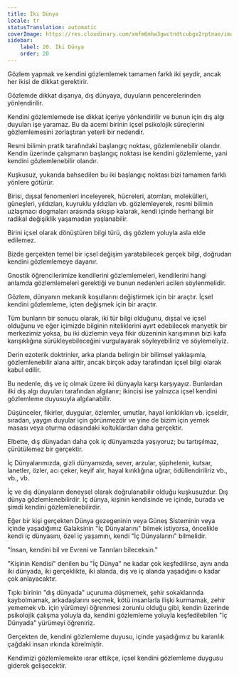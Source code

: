 ```yaml
---
title: İki Dünya
locale: tr
statusTranslation: automatic
coverImage: https://res.cloudinary.com/xmfm6mhw3gwctndtcubgx2rptnae/image/upload/v1740468922/small_cover_tratado_de_psicologia_revolucionaria_a4c0dca4e0.webp
sidebar:
    label: 20. İki Dünya
    order: 20
---
```

Gözlem yapmak ve kendini gözlemlemek tamamen farklı iki şeydir, ancak her ikisi de dikkat gerektirir.

Gözlemde dikkat dışarıya, dış dünyaya, duyuların pencerelerinden yönlendirilir.

Kendini gözlemlemede ise dikkat içeriye yönlendirilir ve bunun için dış algı duyuları işe yaramaz. Bu da acemi birinin içsel psikolojik süreçlerini gözlemlemesini zorlaştıran yeterli bir nedendir.

Resmi bilimin pratik tarafındaki başlangıç noktası, gözlemlenebilir olandır. Kendin üzerinde çalışmanın başlangıç noktası ise kendini gözlemleme, yani kendini gözlemlenebilir olandır.

Kuşkusuz, yukarıda bahsedilen bu iki başlangıç noktası bizi tamamen farklı yönlere götürür.

Birisi, dışsal fenomenleri inceleyerek, hücreleri, atomları, molekülleri, güneşleri, yıldızları, kuyruklu yıldızları vb. gözlemleyerek, resmi bilimin uzlaşmacı dogmaları arasında sıkışıp kalarak, kendi içinde herhangi bir radikal değişiklik yaşamadan yaşlanabilir.

Birini içsel olarak dönüştüren bilgi türü, dış gözlem yoluyla asla elde edilemez.

Bizde gerçekten temel bir içsel değişim yaratabilecek gerçek bilgi, doğrudan kendini gözlemlemeye dayanır.

Gnostik öğrencilerimize kendilerini gözlemlemeleri, kendilerini hangi anlamda gözlemlemeleri gerektiği ve bunun nedenleri acilen söylenmelidir.

Gözlem, dünyanın mekanik koşullarını değiştirmek için bir araçtır. İçsel kendini gözlemleme, içten değişmek için bir araçtır.

Tüm bunların bir sonucu olarak, iki tür bilgi olduğunu, dışsal ve içsel olduğunu ve eğer içimizde bilginin niteliklerini ayırt edebilecek manyetik bir merkezimiz yoksa, bu iki düzlemin veya fikir düzeninin karışımının bizi kafa karışıklığına sürükleyebileceğini vurgulayarak söyleyebiliriz ve söylemeliyiz.

Derin ezoterik doktrinler, arka planda belirgin bir bilimsel yaklaşımla, gözlemlenebilir alana aittir, ancak birçok aday tarafından içsel bilgi olarak kabul edilir.

Bu nedenle, dış ve iç olmak üzere iki dünyayla karşı karşıyayız. Bunlardan ilki dış algı duyuları tarafından algılanır; ikincisi ise yalnızca içsel kendini gözlemleme duyusuyla algılanabilir.

Düşünceler, fikirler, duygular, özlemler, umutlar, hayal kırıklıkları vb. içseldir, sıradan, yaygın duyular için görünmezdir ve yine de bizim için yemek masası veya oturma odasındaki koltuklardan daha gerçektir.

Elbette, dış dünyadan daha çok iç dünyamızda yaşıyoruz; bu tartışılmaz, çürütülemez bir gerçektir.

İç Dünyalarımızda, gizli dünyamızda, sever, arzular, şüphelenir, kutsar, lanetler, özler, acı çeker, keyif alır, hayal kırıklığına uğrar, ödüllendiriliriz vb., vb., vb.

İç ve dış dünyaların deneysel olarak doğrulanabilir olduğu kuşkusuzdur. Dış dünya gözlemlenebilirdir. İç dünya, kişinin kendisinde ve içinde, burada ve şimdi kendini gözlemlenebilirdir.

Eğer bir kişi gerçekten Dünya gezegeninin veya Güneş Sisteminin veya içinde yaşadığımız Galaksinin "İç Dünyalarını" bilmek istiyorsa, öncelikle kendi iç dünyasını, özel iç yaşamını, kendi "İç Dünyalarını" bilmelidir.

"İnsan, kendini bil ve Evreni ve Tanrıları bileceksin."

"Kişinin Kendisi" denilen bu "İç Dünya" ne kadar çok keşfedilirse, aynı anda iki dünyada, iki gerçeklikte, iki alanda, dış ve iç alanda yaşadığını o kadar çok anlayacaktır.

Tıpkı birinin "dış dünyada" uçuruma düşmemek, şehir sokaklarında kaybolmamak, arkadaşlarını seçmek, kötü insanlarla ilişki kurmamak, zehir yememek vb. için yürümeyi öğrenmesi zorunlu olduğu gibi, kendin üzerinde psikolojik çalışma yoluyla da, kendini gözlemleme yoluyla keşfedilebilen "İç Dünyada" yürümeyi öğreniriz.

Gerçekten de, kendini gözlemleme duyusu, içinde yaşadığımız bu karanlık çağdaki insan ırkında körelmiştir.

Kendimizi gözlemlemekte ısrar ettikçe, içsel kendini gözlemleme duygusu giderek gelişecektir.

